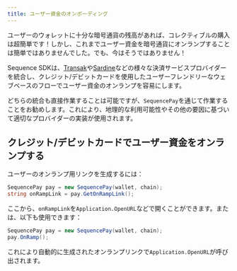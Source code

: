 ```yaml
---
title: ユーザー資金のオンボーディング
---
```


ユーザーのウォレットに十分な暗号通貨の残高があれば、コレクティブルの購入は超簡単です！しかし、これまでユーザー資金を暗号通貨にオンランプすることは簡単ではありませんでした。でも、今はそうではありません！

Sequence SDKは、[Transak](https://transak.com/#onramp)や[Sardine](https://docs.payments.sardine.ai/guides/integration/OnOffRamps/quickstart)などの様々な決済サービスプロバイダーを統合し、クレジット/デビットカードを使用したユーザーフレンドリーなウェブベースのフローでユーザー資金のオンランプを容易にします。

どちらの統合も直接作業することは可能ですが、`SequencePay`を通じて作業することをお勧めします。これにより、地理的な利用可能性やその他の要因に基づいて適切なプロバイダーの実装が使用されます。

## クレジット/デビットカードでユーザー資金をオンランプする

ユーザーのオンランプ用リンクを生成するには：

```csharp
SequencePay pay = new SequencePay(wallet, chain);
string onRampLink = pay.GetOnRampLink(); 
```

ここから、`onRampLink`を`Application.OpenURL`などで開くことができます。または、以下も使用できます：

```csharp
SequencePay pay = new SequencePay(wallet, chain);
pay.OnRamp();
```

これにより自動的に生成されたオンランプリンクで`Application.OpenURL`が呼び出されます。
